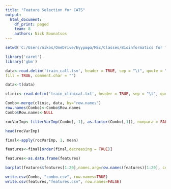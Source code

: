```yaml
---
title: "Feature Selection for CATS"
output:
  html_document:
    df_print: paged
    team: 8
    authors: Nick Bounatsos
---
```


```r
setwd('C:/Users/nikos/OneDrive/Έγγραφα/MSc/Classes/Bioinformatics for Translational Medicine/bstm-project')
```

```r
library('caret')
library('gbm')
```

```r
data<-read.delim('train_call.tsv', header = TRUE, sep = "\t", quote = "\"", dec = ".",
fill = TRUE, comment.char = "")
```

```r
data<-t(data)
```

```r
clinic<-read.delim('train_clinical.txt', header = TRUE, sep = "\t", quote = "\"", dec = ".", fill = TRUE, comment.char = "",row.names='Sample')
```

```r
Combo<-merge(clinic, data, by="row.names")
row.names(Combo)<-Combo$Row.names
Combo$Row.names<-NULL
```

```r
rocVarImp<-filterVarImp(Combo[,-1], as.factor(Combo[,1]), nonpara = FALSE)
```

```r
head(rocVarImp)
```

```r
final<-apply(rocVarImp, 1, mean)
```

```r
features<-final[order(final,decreasing = TRUE)]
```

```r
features<-as.data.frame(features)
```

```r
barplot(features$features[1:20],names.arg=row.names(features)[1:20], cex.axis = 1, cex.names = 0.4, xlab = "Feature name", ylab = "Feature importance", main = "Top 20 important features")
```

```r
write.csv(Combo, "combo.csv", row.names=TRUE)
write.csv(features,"features.csv", row.names=FALSE)
```
